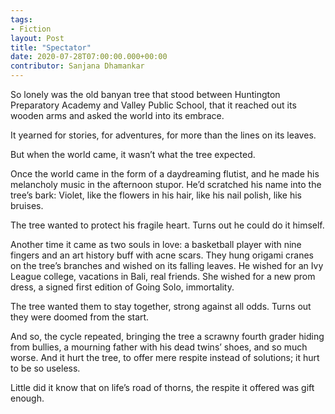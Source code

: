 ---
tags: 
- Fiction
layout: Post
title: "Spectator"
date: 2020-07-28T07:00:00.000+00:00
contributor: Sanjana Dhamankar
---
So lonely was the old banyan tree that stood between Huntington Preparatory Academy and Valley Public School, that it reached out its wooden arms and asked the world into its embrace.

It yearned for stories, for adventures, for more than the lines on its leaves.

But when the world came, it wasn’t what the tree expected.

Once the world came in the form of a daydreaming flutist, and he made his melancholy music in the afternoon stupor. He’d scratched his name into the tree’s bark: Violet, like the flowers in his hair, like his nail polish, like his bruises.

The tree wanted to protect his fragile heart. Turns out he could do it himself.

Another time it came as two souls in love: a basketball player with nine fingers and an art history buff with acne scars. They hung origami cranes on the tree’s branches and wished on its falling leaves. He wished for an Ivy League college, vacations in Bali, real friends. She wished for a new prom dress, a signed first edition of Going Solo, immortality.

The tree wanted them to stay together, strong against all odds. Turns out they were doomed from the start.

And so, the cycle repeated, bringing the tree a scrawny fourth grader hiding from bullies, a mourning father with his dead twins’ shoes, and so much worse. And it hurt the tree, to offer mere respite instead of solutions; it hurt to be so useless.

Little did it know that on life’s road of thorns, the respite it offered was gift enough.